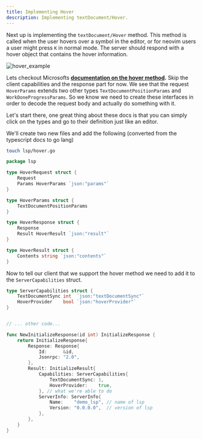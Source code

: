 ```yaml
---
title: Implementing Hover
description: Implementing textDocument/Hover.
---
```


Next up is implementing the `textDocument/Hover` method.
This method is called when the user hovers over a symbol in the editor, or for neovim users a user might press `K` in normal mode.
The server should respond with a hover object that contains the hover information.

![hover_example](../../../assets/hover-example.png)

Lets checkout Microsofts **[documentation on the hover method](https://microsoft.github.io/language-server-protocol/specifications/lsp/3.17/specification/#textDocument_hover).**
Skip the client capabilities and the response part for now.
We see that the request `HoverParams` extends two other types `TextDocumentPositionParams` and `WorkDoneProgressParams`.
So we know we need to create these interfaces in order to decode the request body and actually do something with it.

Let's start there, one great thing about these docs is that you can simply 
click on the types and go to their definition just like an editor.

We'll create two new files and add the following (converted from the typescript docs to go lang)
```bash
touch lsp/hover.go
```

```go title="lsp/hover.go"
package lsp

type HoverRequest struct {
	Request
	Params HoverParams `json:"params"`
}

type HoverParams struct {
	TextDocumentPositionParams
}

type HoverResponse struct {
	Response
	Result HoverResult `json:"result"`
}

type HoverResult struct {
	Contents string `json:"contents"`
}
```

Now to tell our client that we support the hover method we need to add it to the `ServerCapabilities` struct.
```go title="lsp/server.go" ins={3, 18}
type ServerCapabilities struct {
	TextDocumentSync int  `json:"textDocumentSync"`
	HoverProvider    bool `json:"hoverProvider"`
}


// ... other code...

func NewInitializeResponse(id int) InitializeResponse {
	return InitializeResponse{
		Response: Response{
			Id:      &id,
			Jsonrpc: "2.0",
		},
		Result: InitializeResult{
			Capabilities: ServerCapabilities{
				TextDocumentSync: 1,
				HoverProvider:    true,
			}, // what we're able to do
			ServerInfo: ServerInfo{
				Name:    "demo_lsp", // name of lsp
				Version: "0.0.0.0",  // version of lsp
			},
		},
	}
}
```

